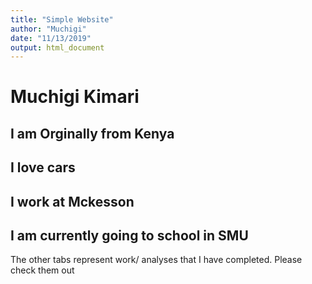 ```yaml
---
title: "Simple Website"
author: "Muchigi"
date: "11/13/2019"
output: html_document
---
```




# Muchigi Kimari
## I am Orginally from Kenya
## I love cars
## I work at Mckesson
## I am currently going to school in SMU




The other tabs represent work/ analyses that I have completed. Please check them out
